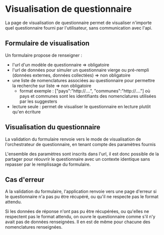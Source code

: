 # Visualisation de questionnaire

La page de visualisation de questionnaire permet de visualiser n'importe quel questionnaire fourni par l'utilisateur, sans communication avec l'api.

## Formulaire de visualisation

Un formulaire propose de renseigner :

- l'url d'un modèle de questionnaire => obligatoire
- l'url de données pour simuler un questionnaire vierge ou pré-rempli (données externes, données collectées) => non obligatoire
- une liste de nomenclatures associées au questionnaire pour permettre la recherche sur liste => non obligatoire
  - format exemple : ["pays":"http://....", "communes":"http://...."] où pays et communes sont les identifiants des nomenclatures utilisées par les suggesters
- lecture seule : permet de visualiser le questionnaire en lecture plutôt qu'en écriture

## Visualisation du questionnaire

La validation du formulaire renvoie vers le mode de visualisation de l'orchestrateur de questionnaire, en tenant compte des paramètres fournis

L'ensemble des paramètres sont inscrits dans l'url, il est donc possible de la partager pour réouvrir le questionnaire avec un contexte identique sans repasser par le remplissage du formulaire.

## Cas d'erreur

A la validation du formulaire, l'application renvoie vers une page d'erreur si le questionnaire n'a pas pu être récupéré, ou qu'il ne respecte pas le format attendu.

Si les données de réponse n'ont pas pu être récupérées, ou qu'elles ne respectent pas le format attendu, on ouvre le questionnaire comme s'il n'y avait pas de données renseignées.
Il en est de même pour chacune des nomenclatures renseignées.
